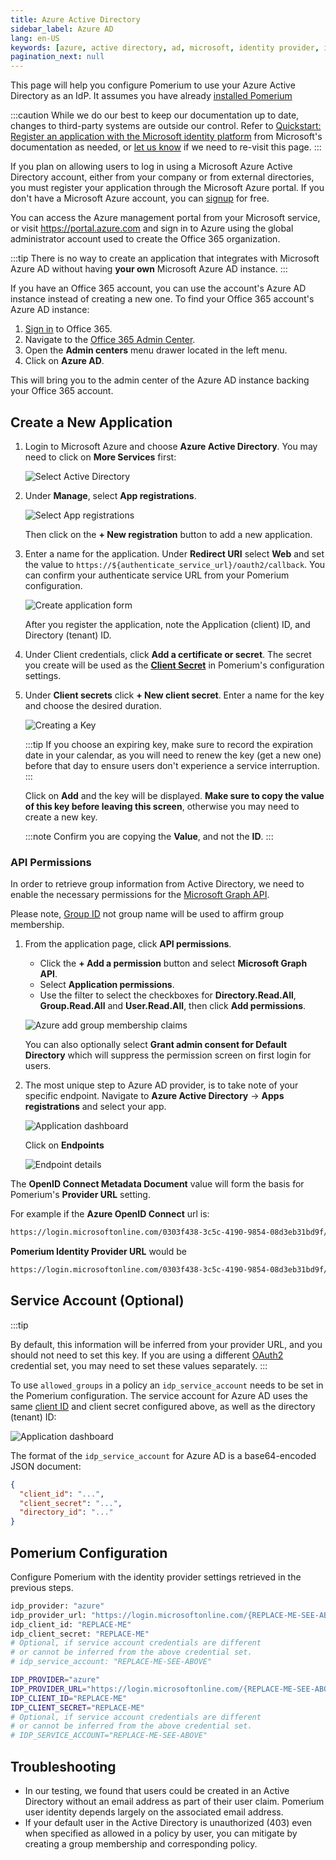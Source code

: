 ```yaml
---
title: Azure Active Directory
sidebar_label: Azure AD
lang: en-US
keywords: [azure, active directory, ad, microsoft, identity provider, idp]pagination_prev: null
pagination_next: null
---
```



This page will help you configure Pomerium to use your Azure Active Directory as an IdP. It assumes you have already [installed Pomerium](/docs/install/)

:::caution
While we do our best to keep our documentation up to date, changes to third-party systems are outside our control. Refer to [Quickstart: Register an application with the Microsoft identity platform](https://docs.microsoft.com/en-us/azure/active-directory/develop/quickstart-register-app) from Microsoft's documentation as needed, or [let us know](https://github.com/pomerium/documentation/issues/new?assignees=&labels=&template=doc-error.md) if we need to re-visit this page.
:::

If you plan on allowing users to log in using a Microsoft Azure Active Directory account, either from your company or from external directories, you must register your application through the Microsoft Azure portal. If you don't have a Microsoft Azure account, you can [signup](https://azure.microsoft.com/en-us/free) for free.

You can access the Azure management portal from your Microsoft service, or visit <https://portal.azure.com> and sign in to Azure using the global administrator account used to create the Office 365 organization.

:::tip
There is no way to create an application that integrates with Microsoft Azure AD without having **your own** Microsoft Azure AD instance.
:::

If you have an Office 365 account, you can use the account's Azure AD instance instead of creating a new one. To find your Office 365 account's Azure AD instance:

1. [Sign in](https://portal.office.com) to Office 365.
1. Navigate to the [Office 365 Admin Center](https://portal.office.com/adminportal/home#/homepage).
1. Open the **Admin centers** menu drawer located in the left menu.
1. Click on **Azure AD**.

This will bring you to the admin center of the Azure AD instance backing your Office 365 account.

## Create a New Application

1. Login to Microsoft Azure and choose **Azure Active Directory**. You may need to click on **More Services** first:

   ![Select Active Directory](./img/azure/azure-dashboard.png)

1. Under **Manage**, select **App registrations**.

   ![Select App registrations](./img/azure/azure-app-registrations.png)

   Then click on the **+ New registration** button to add a new application.

1. Enter a name for the application. Under **Redirect URI** select **Web** and set the value to `https://${authenticate_service_url}/oauth2/callback`. You can confirm your authenticate service URL from your Pomerium configuration.

   ![Create application form](./img/azure/azure-create-application.png)

   After you register the application, note the Application (client) ID, and Directory (tenant) ID.

1. Under Client credentials, click **Add a certificate or secret**. The secret you create will be used as the **[Client Secret]** in Pomerium's configuration settings.

1. Under **Client secrets** click **+ New client secret**. Enter a name for the key and choose the desired duration.

   ![Creating a Key](./img/azure/azure-create-key.png)

   :::tip
   If you choose an expiring key, make sure to record the expiration date in your calendar, as you will need to renew the key (get a new one) before that day to ensure users don't experience a service interruption.
   :::

   Click on **Add** and the key will be displayed. **Make sure to copy the value of this key before leaving this screen**, otherwise you may need to create a new key.

   :::note
   Confirm you are copying the **Value**, and not the **ID**.
   :::

### API Permissions

In order to retrieve group information from Active Directory, we need to enable the necessary permissions for the [Microsoft Graph API](https://docs.microsoft.com/en-us/graph/auth-v2-service#azure-ad-endpoint-considerations).

Please note, [Group ID](https://docs.microsoft.com/en-us/graph/api/group-get?view=graph-rest-1.0&tabs=http) not group name will be used to affirm group membership.

1. From the application page, click **API permissions**.

   - Click the **+ Add a permission** button and select **Microsoft Graph API**.
   - Select **Application permissions**.
   - Use the filter to select the checkboxes for **Directory.Read.All**, **Group.Read.All** and **User.Read.All**, then click **Add permissions**.

   ![Azure add group membership claims](./img/azure/azure-api-permissions.png)

   You can also optionally select **Grant admin consent for Default Directory** which will suppress the permission screen on first login for users.

1. The most unique step to Azure AD provider, is to take note of your specific endpoint. Navigate to **Azure Active Directory** -> **Apps registrations** and select your app.

   ![Application dashboard](./img/azure/azure-application-dashboard.png)

   Click on **Endpoints**

   ![Endpoint details](./img/azure/azure-endpoints.png)

The **OpenID Connect Metadata Document** value will form the basis for Pomerium's **Provider URL** setting.

For example if the **Azure OpenID Connect** url is:

```bash
https://login.microsoftonline.com/0303f438-3c5c-4190-9854-08d3eb31bd9f/v2.0/.well-known/openid-configuration`
```

**Pomerium Identity Provider URL** would be

```bash
https://login.microsoftonline.com/0303f438-3c5c-4190-9854-08d3eb31bd9f/v2.0
```

## Service Account (Optional)

:::tip

By default, this information will be inferred from your provider URL, and you should not need to set this key. If you are using a different [OAuth2] credential set, you may need to set these values separately.
:::

To use `allowed_groups` in a policy an `idp_service_account` needs to be set in the Pomerium configuration. The service account for Azure AD uses the same [client ID] and client secret configured above, as well as the directory (tenant) ID:

![Application dashboard](./img/azure/azure-application-dashboard.png)


The format of the `idp_service_account` for Azure AD is a base64-encoded JSON document:

```json
{
  "client_id": "...",
  "client_secret": "...",
  "directory_id": "..."
}
```

## Pomerium Configuration

Configure Pomerium with the identity provider settings retrieved in the previous steps.

<Tabs>
<TabItem value="config.yaml" label="config.yaml">

```bash
idp_provider: "azure"
idp_provider_url: "https://login.microsoftonline.com/{REPLACE-ME-SEE-ABOVE}/v2.0"
idp_client_id: "REPLACE-ME"
idp_client_secret: "REPLACE-ME"
# Optional, if service account credentials are different
# or cannot be inferred from the above credential set.
# idp_service_account: "REPLACE-ME-SEE-ABOVE"
```

</TabItem>
<TabItem value="Environment Variables" label="Environment Variables">

```bash
IDP_PROVIDER="azure"
IDP_PROVIDER_URL="https://login.microsoftonline.com/{REPLACE-ME-SEE-ABOVE}/v2.0"
IDP_CLIENT_ID="REPLACE-ME"
IDP_CLIENT_SECRET="REPLACE-ME"
# Optional, if service account credentials are different
# or cannot be inferred from the above credential set.
# IDP_SERVICE_ACCOUNT="REPLACE-ME-SEE-ABOVE"
```

</TabItem>
</Tabs>

## Troubleshooting

- In our testing, we found that users could be created in an Active Directory without an email address as part of their user claim. Pomerium user identity depends largely on the associated email address.
- If your default user in the Active Directory is unauthorized (403) even when specified as allowed in a policy by user, you can mitigate by creating a group membership and corresponding policy.

[client id]: /docs/reference/identity-provider-client-id
[client secret]: /docs/reference/identity-provider-client-secret
[environmental variables]: https://en.wikipedia.org/wiki/Environment_variable
[oauth2]: https://oauth.net/2/

